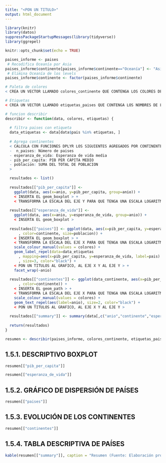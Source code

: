 ```yaml
---
title: "<PON UN TITULO>"
output: html_document
---
```


```r
library(knitr)
library(datos)
suppressPackageStartupMessages(library(tidyverse))
library(ggrepel)

knitr::opts_chunk$set(echo = TRUE)

paises_informe <- paises
 # Recodifica Oceanía por Asia
paises_informe$continente[paises_informe$continente=="Oceanía"] <- "Asia"
 # Elimina Oceanía de los levels
paises_informe$continente <- factor(paises_informe$continente)

# Paleta de colores
< CREA UN VECTOR LLAMADO colores_continente QUE CONTENGA LOS COLORES DE LOS CONTINENTES COM VALORES Y NOMO ETIQUETAS O "names" EL NOMBRE DE LOS CONTINENTES  SEGUN SE ESPECIFICA EN LA ACTIVIDAD 1.4 >

# Etiquetas
< CREA UN VECTOR LLAMADO etiquetas_paises QUE CONTENGA LOS NOMBRES DE LOS PAÍSES >

# funcion describir
describir <- function(data, colores, etiquetas) {
  
  # filtra paises con etiqueta
  data_etiquetas <- data[data$pais %in% etiquetas, ]
  
  # Agrega continentes
  < CALCULA CON FUNCIONES DPLYR LOS SIGUIENTES AGREGADOS POR CONTINENTE Y AÑO:
  -  n_paises: Número de paises
  - esperanza_de_vida: Esperanza de vida media
  - pib_per_capita: PIB PER CÁPITA MEDIO
  - poblacion: SUMA DEL TOTAL DE POBLACION
  >

  resultados <- list()
  
  resultados[["pib_per_capita"]] <- 
    ggplot(data, aes(x=anio, y=pib_per_capita, group=anio)) +
    < INSERTA EL geom_boxplot > +
    < TRANSFORMA LA ESCALA DEL EJE Y PARA QUE TENGA UNA ESCALA LOGARITMICA EN BASE 10 >
  
  resultados[["esperanza_de_vida"]] <- 
    ggplot(data, aes(x=anio, y=esperanza_de_vida, group=anio)) +
    < INSERTA EL geom_boxplot >
  
  resultados[["paises"]] <- ggplot(data, aes(x=pib_per_capita, y=esperanza_de_vida
      , color=continente, size=poblacion)) +
    < INSERTA EL geom_boxplot > +
    < TRANSFORMA LA ESCALA DEL EJE X PARA QUE TENGA UNA ESCALA LOGARITMICA EN BASE 10 > +
    scale_colour_manual(values = colores) +
    geom_label_repel(data=data_etiquetas
      , mapping=aes(x=pib_per_capita, y=esperanza_de_vida, label=pais)
      , size=3, color="black") +
    < PON UN TITULOS AL GRAFICO, AL EJE X Y AL EJE Y > +
    facet_wrap(~anio)
  
  resultados[["continentes"]] <- ggplot(data_continente, aes(x=pib_per_capita, y=esperanza_de_vida
      , color=continente)) +
    < INSERTA EL geom_path > +
    < TRANSFORMA LA ESCALA DEL EJE X PARA QUE TENGA UNA ESCALA LOGARITMICA EN BASE 10 > +
    scale_colour_manual(values = colores) +
    geom_text_repel(aes(label=anio), size=2, color="black") +
    < PON UN TITULOS AL GRAFICO, AL EJE X Y AL EJE Y >
  
  resultados[["summary"]] <- summary(data[,c("anio","continente","esperanza_de_vida","pib_per_capita")])
  
  return(resultados)
}

resumen <- describir(paises_informe, colores_continente, etiquetas_paises)
```

## 1.5.1. DESCRIPTIVO BOXPLOT

```r
resumen[["pib_per_capita"]]
```

```r
resumen[["esperanza_de_vida"]]
```

## 1.5.2. GRÁFICO DE DISPERSIÓN DE PAÍSES

```r
resumen[["paises"]]
```

## 1.5.3. EVOLUCIÓN DE LOS CONTINENTES

```r
resumen[["continentes"]]
```

## 1.5.4. TABLA DESCRIPTIVA DE PAÍSES 

```r
kable(resumen[["summary"]], caption = "Resumen (Fuente: Elaboración propia con datos de Gapminder)")
```
